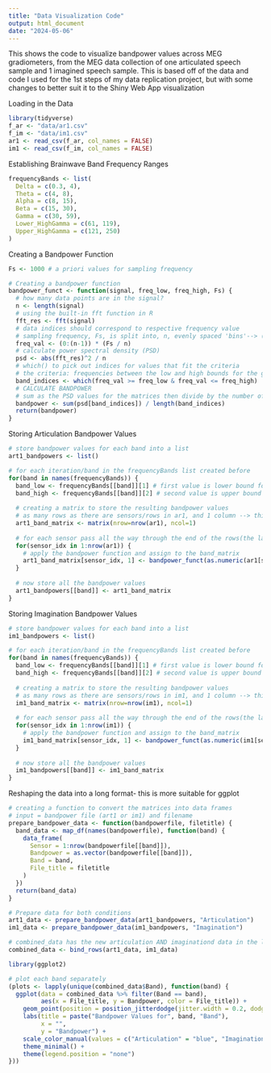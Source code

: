 ```yaml
---
title: "Data Visualization Code"
output: html_document
date: "2024-05-06"
---
```

This shows the code to visualize bandpower values across MEG gradiometers, from the MEG data collection of one articulated speech sample and 1 imagined speech sample. This is based off of the data and code I used for the 1st steps of my data replication project, but with some changes to better suit it to the Shiny Web App visualization



Loading in the Data
```r
library(tidyverse)
f_ar <- "data/ar1.csv"
f_im <- "data/im1.csv"
ar1 <- read_csv(f_ar, col_names = FALSE)
im1 <- read_csv(f_im, col_names = FALSE)
```


Establishing Brainwave Band Frequency Ranges
```r
frequencyBands <- list(
  Delta = c(0.3, 4),
  Theta = c(4, 8),
  Alpha = c(8, 15),
  Beta = c(15, 30),
  Gamma = c(30, 59),
  Lower_HighGamma = c(61, 119),
  Upper_HighGamma = c(121, 250)
)
```


Creating a Bandpower Function
```r
Fs <- 1000 # a priori values for sampling frequency

# Creating a bandpower function
bandpower_funct <- function(signal, freq_low, freq_high, Fs) {
  # how many data points are in the signal?
  n <- length(signal)
  # using the built-in fft function in R
  fft_res <- fft(signal)
  # data indices should correspond to respective frequency value
  # sampling frequency, Fs, is split into, n, evenly spaced 'bins'--> (Fs/n)
  freq_val <- (0:(n-1)) * (Fs / n)
  # calculate power spectral density (PSD)
  psd <- abs(fft_res)^2 / n
  # which() to pick out indices for values that fit the criteria
  # the criteria: frequencies between the low and high bounds for the given band
  band_indices <- which(freq_val >= freq_low & freq_val <= freq_high)
  # CALCULATE BANDPOWER
  # sum as the PSD values for the matrices then divide by the number of data points
  bandpower <- sum(psd[band_indices]) / length(band_indices)
  return(bandpower)
}
```

Storing Articulation Bandpower Values
```r
# store bandpower values for each band into a list
art1_bandpowers <- list()

# for each iteration/band in the frequencyBands list created before
for(band in names(frequencyBands)) {
  band_low <- frequencyBands[[band]][1] # first value is lower bound for respective band
  band_high <- frequencyBands[[band]][2] # second value is upper bound
  
  # creating a matrix to store the resulting bandpower values
  # as many rows as there are sensors/rows in ar1, and 1 column --> this goes for each pass(band)
  art1_band_matrix <- matrix(nrow=nrow(ar1), ncol=1)
  
  # for each sensor pass all the way through the end of the rows(the last sensor in ar1)
  for(sensor_idx in 1:nrow(ar1)) {
    # apply the bandpower function and assign to the band_matrix
    art1_band_matrix[sensor_idx, 1] <- bandpower_funct(as.numeric(ar1[sensor_idx, ]), band_low, band_high, Fs)
  }
  
  # now store all the bandpower values
  art1_bandpowers[[band]] <- art1_band_matrix
}
```

Storing Imagination Bandpower Values
```r
# store bandpower values for each band into a list
im1_bandpowers <- list()

# for each iteration/band in the frequencyBands list created before
for(band in names(frequencyBands)) {
  band_low <- frequencyBands[[band]][1] # first value is lower bound for respective band
  band_high <- frequencyBands[[band]][2] # second value is upper bound
  
  # creating a matrix to store the resulting bandpower values
  # as many rows as there are sensors/rows in im1, and 1 column --> this goes for each pass(band)
  im1_band_matrix <- matrix(nrow=nrow(im1), ncol=1)
  
  # for each sensor pass all the way through the end of the rows(the last sensor in im1)
  for(sensor_idx in 1:nrow(im1)) {
    # apply the bandpower function and assign to the band_matrix
    im1_band_matrix[sensor_idx, 1] <- bandpower_funct(as.numeric(im1[sensor_idx, ]), band_low, band_high, Fs)
  }
  
  # now store all the bandpower values
  im1_bandpowers[[band]] <- im1_band_matrix
}
```


Reshaping the data into a long format- this is more suitable for ggplot
```r
# creating a function to convert the matrices into data frames
# input = bandpower file (art1 or im1) and filename 
prepare_bandpower_data <- function(bandpowerfile, filetitle) { 
  band_data <- map_df(names(bandpowerfile), function(band) {
    data_frame(
      Sensor = 1:nrow(bandpowerfile[[band]]),
      Bandpower = as.vector(bandpowerfile[[band]]),
      Band = band,
      File_title = filetitle
    )
  })
  return(band_data)
}

# Prepare data for both conditions
art1_data <- prepare_bandpower_data(art1_bandpowers, "Articulation")
im1_data <- prepare_bandpower_data(im1_bandpowers, "Imagination")

# combined_data has the new articulation AND imaginationd data in the long format
combined_data <- bind_rows(art1_data, im1_data)
```



```r
library(ggplot2)

# plot each band separately
(plots <- lapply(unique(combined_data$Band), function(band) {
  ggplot(data = combined_data %>% filter(Band == band), 
         aes(x = File_title, y = Bandpower, color = File_title)) +
    geom_point(position = position_jitterdodge(jitter.width = 0.2, dodge.width = 0.75), size = 3) +
    labs(title = paste("Bandpower Values for", band, "Band"),
         x = "",
         y = "Bandpower") +
    scale_color_manual(values = c("Articulation" = "blue", "Imagination" = "red")) +
    theme_minimal() +
    theme(legend.position = "none")
}))


```


